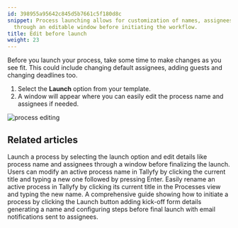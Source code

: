 ```yaml
---
id: 398955a95642c845d5b7661c5f180d8c
snippet: Process launching allows for customization of names, assignees, and deadlines
  through an editable window before initiating the workflow.
title: Edit before launch
weight: 23
---
```


Before you launch your process, take some time to make changes as you see fit. This could include changing default assignees, adding guests and changing deadlines too.

1. Select the **Launch** option from your template.
2. A window will appear where you can easily edit the process name and assignees if needed.

![process editing](https://screenshots.tallyfy.com/tallyfy-demo%2fpro%2fdesktop-light-edit-process-before-launch.png)


## Related articles
<CardGrid>
<LinkTitleCard header="<b>Launching > Edit before launch</b>" href="/products/pro/launching/how-can-i-edit-a-process-before-launching/" > Launch a process by selecting the launch option and edit details like process name and assignees through a window before finalizing the launch. </LinkTitleCard>
<LinkTitleCard header="<b>Edit Processes > Rename a process</b>" href="/products/pro/tracking-and-tasks/processes/edit-processes/how-can-i-rename-a-process-in-tallyfy/" > Users can modify an active process name in Tallyfy by clicking the current title and typing a new one followed by pressing Enter. </LinkTitleCard>
<LinkTitleCard header="<b>Edit Processes > Rename a process</b>" href="/products/pro/tracking-and-tasks/processes/edit-processes/how-can-i-rename-a-process-in-tallyfy/" > Easily rename an active process in Tallyfy by clicking its current title in the Processes view and typing the new name. </LinkTitleCard>
<LinkTitleCard header="<b>Tutorials > Launch a process</b>" href="/products/pro/tutorials/your-first-process/" > A comprehensive guide showing how to initiate a process by clicking the Launch button adding kick-off form details generating a name and configuring steps before final launch with email notifications sent to assignees. </LinkTitleCard>
</CardGrid>